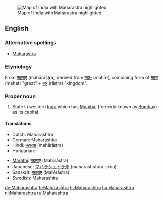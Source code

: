 [[Image:IndiaMaharashtra.png|thumb|Map of India with Maharastra highlighted]]
==English==

===Alternative spellings===
* [[Maharastra]]

===Etymology===
From {{Skr.}} [[महाराष्ट्र]] (mahārāṣṭra), derived from [[महा-]] (mahā-),
combining form of [[महत्]] (mahat) "great" + [[राष्ट्र]] (rāṣṭra) "kingdom".

===Proper noun===
{{en-proper noun}}

# State in western [[India]] which has [[Mumbai]] (formerly known as [[Bombay]]) as its capital.

====Translations====
{{trans-top|state in western India}}
* Dutch: Maharashtra
* German: Maharashtra
* Hindi: [[महाराष्ट्र]] (mahārāṣṭra)
* Hungarian: {{t|hu|Mahárástra}}
{{trans-mid}}
* [[Marathi]]: [[महाराष्ट्र]] (Mahārāṣṭra)
* Japanese: [[マハラシュトラ州]] (maharashutora-shou)
* Sanskrit: [[महाराष्ट्र]] (Mahārāṣṭra)
* Swedish: Maharashtra
{{trans-bottom}}

[[de:Maharashtra]]
[[fr:Maharashtra]]
[[hi:Maharashtra]]
[[hu:Maharashtra]]
[[nl:Maharashtra]]
[[ru:Maharashtra]]